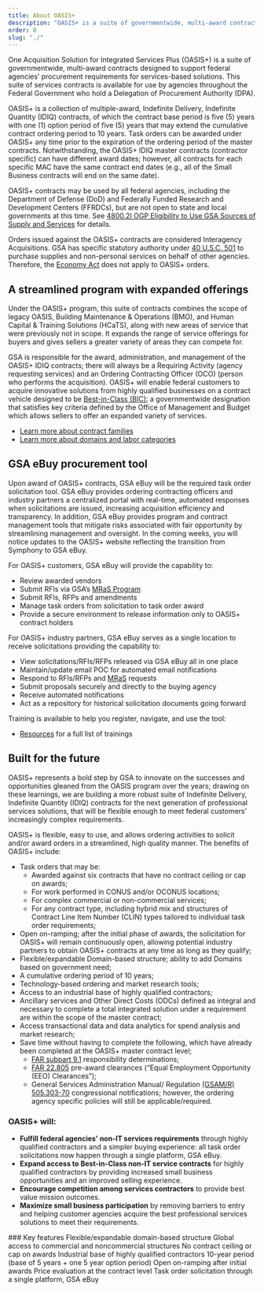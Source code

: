 ```yaml
---
title: About OASIS+
description: "OASIS+ is a suite of governmentwide, multi-award contracts that expands professional service offerings for buyers and competition opportunities for sellers."
order: 0
slug: "./"
---
```



One Acquisition Solution for Integrated Services Plus (OASIS+) is a suite of governmentwide, multi-award contracts designed to support federal agencies’ procurement requirements for services-based solutions. This suite of services contracts is available for use by agencies throughout the Federal Government who hold a Delegation of Procurement Authority (DPA).

OASIS+ is a collection of multiple-award, Indefinite Delivery, Indefinite Quantity (IDIQ) contracts, of which the contract base period is five (5) years with one (1) option period of five (5) years that may extend the cumulative contract ordering period to 10 years. Task orders can be awarded under OASIS+ any time prior to the expiration of the ordering period of the master contracts. Notwithstanding, the OASIS+ IDIQ master contracts (contractor specific) can have different award dates; however, all contracts for each specific MAC have the same contract end dates (e.g., all of the Small Business contracts will end on the same date).

OASIS+ contracts may be used by all federal agencies, including the Department of Defense (DoD) and Federally Funded Research and Development Centers (FFRDCs), but are not open to state and local governments at this time. See [4800.2I OGP Eligibility to Use GSA Sources of Supply and Services](https://www.gsa.gov/system/files/OGP%20Order%2048002I%20Eligibility%20Determination.pdf) for details. 

Orders issued against the OASIS+ contracts are considered Interagency Acquisitions. GSA has specific statutory authority under [40 U.S.C. 501](https://uscode.house.gov/view.xhtml?req=(title%3A40%20section%3A501%20edition%3Aprelim)%20OR%20(granuleid%3AUSC-prelim-title40-section501)&f=treesort&edition=prelim&num=0&jumpTo=true) to purchase supplies and non-personal services on behalf of other agencies. Therefore, the [Economy Act](https://www.acquisition.gov/far/17.502-2) does not apply to OASIS+ orders.

## A streamlined program with expanded offerings

Under the OASIS+ program, this suite of contracts combines the scope of legacy OASIS, Building Maintenance & Operations (BMO), and Human Capital & Training Solutions (HCaTS), along with new areas of service that were previously not in scope. It expands the range of service offerings for buyers and gives sellers a greater variety of areas they can compete for.

GSA is responsible for the award, administration, and management of the OASIS+ IDIQ contracts; there will always be a Requiring Activity (agency requesting services) and an Ordering Contracting Officer (OCO) (person who performs the acquisition). OASIS+ will enable federal customers to acquire innovative solutions from highly qualified businesses on a contract vehicle designed to be [Best-in-Class (BIC):](https://acquisitiongateway.gov/Category-management/resources/4163) a governmentwide designation that satisfies key criteria defined by the Office of Management and Budget which allows sellers to offer an expanded variety of services.

- [Learn more about contract families](/about/contract-families/)
- [Learn more about domains and labor categories](/about/domains-naicscodes-scope-labor-categories/)

## GSA eBuy procurement tool

Upon award of OASIS+ contracts, GSA eBuy will be the required task order solicitation tool. GSA eBuy provides ordering contracting officers and industry partners a centralized portal with real-time, automated responses when solicitations are issued, increasing acquisition efficiency and transparency. In addition, GSA eBuy provides program and contract management tools that mitigate risks associated with fair opportunity by streamlining management and oversight. In the coming weeks, you will notice updates to the OASIS+ website reflecting the transition from Symphony to GSA eBuy. 

For OASIS+ customers, GSA eBuy will provide the capability to: 
- Review awarded vendors
- Submit RFIs via GSA’s [MRaS Program](https://buy.gsa.gov/mras)
- Submit RFIs, RFPs and amendments
- Manage task orders from solicitation to task order award
- Provide a secure environment to release information only to OASIS+ contract holders

For OASIS+ industry partners, GSA eBuy serves as a single location to receive solicitations providing the capability to:
- View solicitations/RFIs/RFPs released via GSA eBuy all in one place
- Maintain/update email POC for automated email notifications
- Respond to RFIs/RFPs and [MRaS](https://buy.gsa.gov/mras) requests
- Submit proposals securely and directly to the buying agency
- Receive automated notifications
- Act as a repository for historical solicitation documents going forward

Training is available to help you register, navigate, and use the tool:

- [Resources](/resources/) for a full list of trainings

## Built for the future

OASIS+ represents a bold step by GSA to innovate on the successes and opportunities gleaned from the OASIS program over the years; drawing on these learnings, we are building a more robust suite of Indefinite Delivery, Indefinite Quantity (IDIQ) contracts for the next generation of professional services solutions, that will be flexible enough to meet federal customers’ increasingly complex requirements.

OASIS+ is flexible, easy to use, and allows ordering activities to solicit and/or award orders in a streamlined, high quality manner.
The benefits of OASIS+ include:
- Task orders that may be: 
  - Awarded against six contracts that have no contract ceiling or cap on awards;
  - For work performed in CONUS and/or OCONUS locations;
  - For complex commercial or non-commercial services;
  - For any contract type, including hybrid mix and structures of Contract Line Item Number (CLIN) types tailored to individual task order requirements;
- Open on-ramping; after the initial phase of awards, the solicitation for OASIS+ will remain continuously open, allowing potential industry partners to obtain OASIS+ contracts at any time as long as they qualify;
- Flexible/expandable Domain-based structure; ability to add Domains based on government need;
- A cumulative ordering period of 10 years;
- Technology-based ordering and market research tools;
- Access to an industrial base of highly qualified contractors;
- Ancillary services and Other Direct Costs (ODCs) defined as integral and necessary to complete a total integrated solution under a requirement are within the scope of the master contract;
- Access transactional data and data analytics for spend analysis and market research;
- Save time without having to complete the following, which have already been completed at the OASIS+ master contract level;
  - [FAR subpart 9.1](https://www.acquisition.gov/far/subpart-9.1) responsibility determinations;
  - [FAR 22.805](https://www.acquisition.gov/far/22.805) pre-award clearances (“Equal Employment Opportunity (EEO) Clearances”);
  - General Services Administration Manual/ Regulation [(GSAM/R) 505.303-70](https://www.acquisition.gov/gsam/505.303-70) congressional notifications; however, the ordering agency specific policies will still be applicable/required.
### OASIS+ will:

- **Fulfill federal agencies' non-IT services requirements** through highly qualified contractors and a simpler buying experience: all task order solicitations now happen through a single platform, GSA eBuy.
- **Expand access to Best-in-Class non-IT service contracts** for highly qualified contractors by providing increased small business opportunities and an improved selling experience.
- **Encourage competition among services contractors** to provide best value mission outcomes.
- **Maximize small business participation** by removing barriers to entry and helping customer agencies acquire the best professional services solutions to meet their requirements.

<GradientBox callout_url="about/oasis-plus-comparison/" callout_text="Learn more about how OASIS+ compares to legacy OASIS">
### Key features
    <IconList>
        <CheckListItem>Flexible/expandable domain-based structure</CheckListItem>
        <CheckListItem>Global access to commercial and noncommercial structures</CheckListItem>
        <CheckListItem>No contract ceiling or cap on awards</CheckListItem>
        <CheckListItem>Industrial base of highly qualified contractors</CheckListItem>
        <CheckListItem>10-year period (base of 5 years + one 5 year option period)</CheckListItem>
        <CheckListItem>Open on-ramping after initial awards</CheckListItem>
        <CheckListItem>Price evaluation at the contract level</CheckListItem>
        <CheckListItem>Task order solicitation through a single platform, GSA eBuy</CheckListItem>
    </IconList>
</GradientBox>
